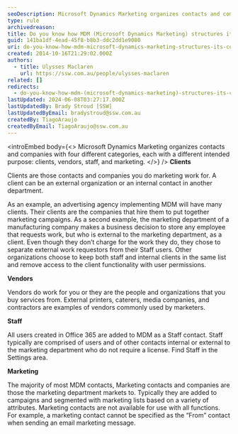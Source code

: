 ```yaml
---
seoDescription: Microsoft Dynamics Marketing organizes contacts and companies into four categories - clients, vendors, staff, and marketing.
type: rule
archivedreason:
title: Do you know how MDM (Microsoft Dynamics Marketing) structures its contacts and companies?
guid: 141ba1df-4ead-45f8-b8b3-ddc2dd1e9080
uri: do-you-know-how-mdm-microsoft-dynamics-marketing-structures-its-contacts-and-companies
created: 2014-10-16T21:29:02.000Z
authors:
  - title: Ulysses Maclaren
    url: https://ssw.com.au/people/ulysses-maclaren
related: []
redirects:
  - do-you-know-how-mdm-(microsoft-dynamics-marketing)-structures-its-contacts-and-companies
lastUpdated: 2024-06-08T03:27:17.000Z
lastUpdatedBy: Brady Stroud [SSW]
lastUpdatedByEmail: bradystroud@ssw.com.au
createdBy: TiagoAraujo
createdByEmail: TiagoAraujo@ssw.com.au
---
```


<introEmbed
  body={<>
Microsoft Dynamics Marketing organizes contacts and companies with four different categories, each with a different intended purpose: clients, vendors, staff, and marketing.
  </>}
/>
**Clients**

Clients are those contacts and companies you do marketing work for. A client can be an external organization or an internal contact in another department.

As an example, an advertising agency implementing MDM will have many clients. Their clients are the companies that hire them to put together marketing campaigns. As a second example, the marketing department of a manufacturing company makes a business decision to store any employee that requests work, but who is external to the marketing department, as a client. Even though they don’t charge for the work they do, they chose to separate external work requestors from their Staff users. Other organizations choose to keep both staff and internal clients in the same list and remove access to the client functionality with user permissions.

**Vendors**

Vendors do work for you or they are the people and organizations that you buy services from. External printers, caterers, media companies, and contractors are examples of vendors commonly used by marketers.

**Staff**

All users created in Office 365 are added to MDM as a Staff contact. Staff typically are comprised of users and of other contacts internal or external to the marketing department who do not require a license. Find Staff in the Settings area.

**Marketing**

The majority of most MDM contacts, Marketing contacts and companies are those the marketing department markets to. Typically they are added to campaigns and segmented with marketing lists based on a variety of attributes. Marketing contacts are not available for use with all functions. For example, a marketing contact cannot be specified as the “From” contact when sending an email marketing message.
